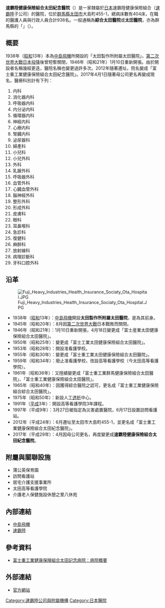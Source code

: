 {{Hospital Clinic Information
| name                          = 速霸陸健康保險組合太田紀念醫院
| else_name                     = SUBARU健康保険組合太田記念病院
| logo                          = [[File:Ota_Memorial_Hospital.JPG|240px]]
| full_name                     = 
| abbreviated_name              = 綜合太田醫院、太田醫院
| open_date                     = 1938年（[[昭和|昭和]]13年）<ref>此年度乃依[[中島飛機|中島飛機]]太田工廠附屬設施而起算，但依現行院名之申請設置日期起算則為2017年4月1日。</ref>
| closing_date                  =
| area                          = 
| location                      = [[日本|日本]][[群馬縣|群馬縣]][[太田市|太田市]]大島町455-1
| zip_code                      = 〒373-8585
| telephone_no                  = +81-(0)276-55-2200
| Division_of_medical_liability = 企業附屬醫院、災害處置醫院
| sickbed                       = 404床
| special_medical               = 
| key_people                    = 院長：佐藤吉壯
| manager                       = 速霸陸健康保險組合
| num_employees                 = 938人（2017年4月1日）
| homepage                      = http://www.ota-hosp.or.jp/
| footnotes                     =
| width                         = 
}}

'''速霸陸健康保險組合太田紀念醫院'''（{{lang-ja|SUBARU健康保険組合太田記念病院}}）是一家隸屬於[[日本|日本]]速霸陸健康保險組合（[[速霸陸|速霸陸]]子公司）的醫院，位於[[群馬縣|群馬縣]][[太田市|太田市]]大島町455-1，總病床數有404床，在職的醫護人員與行政人員合計938名。一般通稱為'''綜合太田醫院'''或'''太田醫院'''，亦為群馬縣的「{{link-ja|災害處置醫院|災害拠点病院}}」（{{lang-ja|災害拠点病院}}）。

== 概要 ==
1938年（[[昭和|昭和]]13年）本為[[中島飛機|中島飛機]]所開設的「太田製作所附屬太田醫院」，[[第二次世界大戰|第二次世界大戰]][[日本投降|日本投降]]後曾短暫關閉，1946年（昭和21年）1月10日重新開張。由於開設者名稱幾經更迭，醫院名稱也變更過許多次。2012年隨著遷址，院名變成「富士重工業健康保險組合太田紀念醫院」。2017年4月1日隨著母公司更名再變成現名，醫療科別計有下列：
# 内科
# 消化器内科
# 呼吸器内科
# 内分泌内科
# 循環器内科
# 神經内科
# 心療内科
# 腎臓内科
# 泌尿器科
# 婦產科
# 小兒科
# 小兒外科
# 外科
# 乳腺外科
# 呼吸器外科
# 血管外科
# 心臓血管外科
# 腦神經外科
# 整形外科
# 形成外科
# 皮膚科
# 眼科
# 耳鼻喉科
# 急診科
# 復健科
# 麻醉科
# 放射線科
# 病理診斷科
# 牙科口腔外科

== 沿革 ==
[[File:Fuji_Heavy_Industries_Health_Insurance_Sociaty_Ota_Hospital.JPG|thumb]]
* 1938年（[[昭和|昭和]]13年）：[[中島飛機|中島飛機]]開設'''太田製作所附屬太田醫院'''，是為其前身。
* 1945年（昭和20年）：8月因[[第二次世界大戰|第二次世界大戰]]日本戰敗而關閉。
* 1946年（昭和21年）：1月10日重新開張，4月18日變更成「富士産業太田健康保險組合太田醫院」。
* 1950年（昭和25年）：變更成「富士工業太田健康保險組合太田醫院」。
* 1953年（昭和28年）：開設准看護學校。
* 1955年（昭和30年）：變更成「富士重工業太田健康保險組合太田醫院」。
* 1959年（昭和34年）：廢止准看護學校，改設高等看護學校（今太田高等看護學院）。
* 1961年（昭和36年）：又陸續變更成「富士重工業群馬健康保險組合太田醫院」、「富士重工業健康保險組合太田醫院」。
* 1965年（昭和40年）：因獲得綜合醫院之認可，更名成「富士重工業健康保險組合綜合太田醫院」。
* 1975年（昭和50年）：新設人工[[透析|透析]]中心。
* 1991年（[[平成|平成]]3年）：開設高等看護學院3年課程。
* 1997年（平成9年）：3月27日被指定為災害處置醫院，6月17日設置訪問看護站。
* 2012年（平成24年）：6月遷址至太田市大島町455-1，並更名成「富士重工業健康保險組合太田紀念醫院」。
* 2017年（平成29年）：4月因母公司更名，再度變更成'''速霸陸健康保險組合太田紀念醫院'''。

== 附屬與關聯設施 ==
* 蒲公英保育園
* 訪問看護站
* 居宅介護支援事業所
* 太田高等看護學院
* 介護老人保健施設休憩之里八休苑

== 內部連結 ==
* [[中島飛機|中島飛機]]
* [[速霸陸|速霸陸]]

== 參考資料 ==
* {{ja}}[https://web.archive.org/web/20150317014118/http://www.ota-hosp.or.jp/about/gaiyou.htm 富士重工業健康保険組合太田記念病院：病院概要]
{{reflist}}

== 外部連結 ==
* {{ja}}[http://www.ota-hosp.or.jp/ 官方網站] {{Wayback|url=http://www.ota-hosp.or.jp/ |date=20210520022407 }}

[[Category:速霸陸公司與附屬機構|Category:速霸陸公司與附屬機構]]
[[Category:日本醫院|Category:日本醫院]]